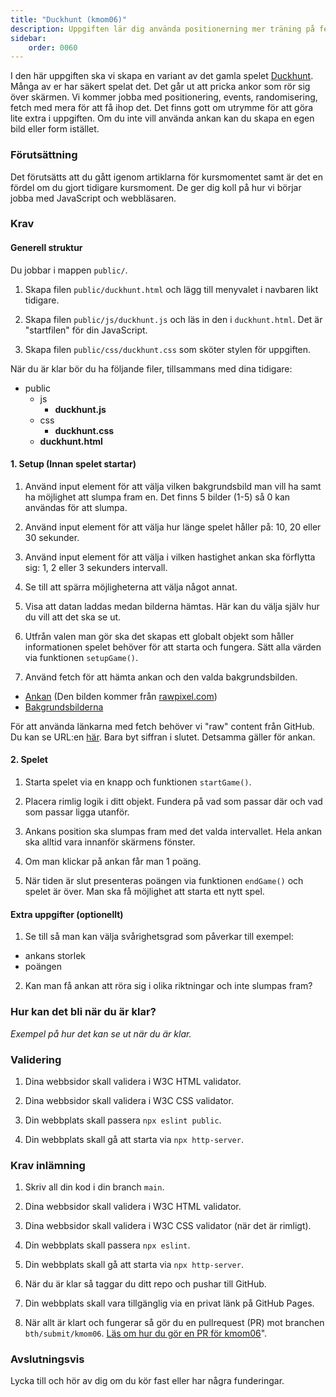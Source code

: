 ```yaml
---
title: "Duckhunt (kmom06)"
description: Uppgiften lär dig använda positionerning mer träning på fetch och events.
sidebar:
    order: 0060
---
```



I den här uppgiften ska vi skapa en variant av det gamla spelet [Duckhunt](https://en.wikipedia.org/wiki/Duck_Hunt). Många av er har säkert spelat det. Det går ut att pricka ankor som rör sig över skärmen. Vi kommer jobba med positionering, events, randomisering, fetch med mera för att få ihop det. Det finns gott om utrymme för att göra lite extra i uppgiften. Om du inte vill använda ankan kan du skapa en egen bild eller form istället.


### Förutsättning

Det förutsätts att du gått igenom artiklarna för kursmomentet samt är det en fördel om du gjort tidigare kursmoment. De ger dig koll på hur vi börjar jobba med JavaScript och webbläsaren.



### Krav


#### Generell struktur

Du jobbar i mappen `public/`.

1. Skapa filen `public/duckhunt.html` och lägg till menyvalet i navbaren likt tidigare.

2. Skapa filen `public/js/duckhunt.js` och läs in den i `duckhunt.html`. Det är "startfilen" för din JavaScript.

3. Skapa filen `public/css/duckhunt.css` som sköter stylen för uppgiften.

När du är klar bör du ha följande filer, tillsammans med dina tidigare:

<FileTree>

- public
  - js
    - **duckhunt.js**
  - css
    - **duckhunt.css**
  - **duckhunt.html**

</FileTree>

#### 1. Setup (Innan spelet startar)

1. Använd input element för att välja vilken bakgrundsbild man vill ha samt ha möjlighet att slumpa fram en. Det finns 5 bilder (1-5) så 0 kan användas för att slumpa.

1. Använd input element för att välja hur länge spelet håller på: 10, 20 eller 30 sekunder.

1. Använd input element för att välja i vilken hastighet ankan ska förflytta sig: 1, 2 eller 3 sekunders intervall.

1. Se till att spärra möjligheterna att välja något annat.

1. Visa att datan laddas medan bilderna hämtas. Här kan du välja själv hur du vill att det ska se ut.

1. Utfrån valen man gör ska det skapas ett globalt objekt som håller informationen spelet behöver för att starta och fungera. Sätt alla värden via funktionen `setupGame()`.

1. Använd fetch för att hämta ankan och den valda bakgrundsbilden.

* [Ankan](https://github.com/bth-webtec/teacher/blob/main/kmom06/duck/duck.png) (Den bilden kommer från [rawpixel.com](https://www.rawpixel.com/))
* [Bakgrundsbilderna](https://github.com/bth-webtec/teacher/blob/main/kmom06/backgrounds)

För att använda länkarna med fetch behöver vi "raw" content från GitHub. Du kan se URL:en [här](https://raw.githubusercontent.com/bth-webtec/teacher/refs/heads/main/kmom06/backgrounds/1.jpg). Bara byt siffran i slutet. Detsamma gäller för ankan.



#### 2. Spelet

1. Starta spelet via en knapp och funktionen `startGame()`.

1. Placera rimlig logik i ditt objekt. Fundera på vad som passar där och vad som passar ligga utanför.

1. Ankans position ska slumpas fram med det valda intervallet. Hela ankan ska alltid vara innanför skärmens fönster.

1. Om man klickar på ankan får man 1 poäng.

1. När tiden är slut presenteras poängen via funktionen `endGame()` och spelet är över. Man ska få möjlighet att starta ett nytt spel.



#### Extra uppgifter (optionellt)

1. Se till så man kan välja svårighetsgrad som påverkar till exempel:

  * ankans storlek
  * poängen

2. Kan man få ankan att röra sig i olika riktningar och inte slumpas fram?



### Hur kan det bli när du är klar?

<YouTube
    id="PmBuonQ1on4"
/>

_Exempel på hur det kan se ut när du är klar._



### Validering

1. Dina webbsidor skall validera i W3C HTML validator.

1. Dina webbsidor skall validera i W3C CSS validator.

1. Din webbplats skall passera `npx eslint public`.

1. Din webbplats skall gå att starta via `npx http-server`.



### Krav inlämning

1. Skriv all din kod i din branch `main`.

1. Dina webbsidor skall validera i W3C HTML validator.

1. Dina webbsidor skall validera i W3C CSS validator (när det är rimligt).

1. Din webbplats skall passera `npx eslint`.

1. Din webbplats skall gå att starta via `npx http-server`.

1. När du är klar så taggar du ditt repo och pushar till GitHub.

1. Din webbplats skall vara tillgänglig via en privat länk på GitHub Pages.

1. När allt är klart och fungerar så gör du en pullrequest (PR) mot branchen `bth/submit/kmom06`. [Läs om hur du gör en PR för kmom06](/website/laromaterial/instruktion/gor-en-pr-for-kmom06)".



### Avslutningsvis

Lycka till och hör av dig om du kör fast eller har några funderingar.

